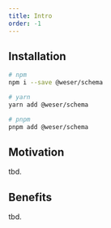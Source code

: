 ```yaml
---
title: Intro
order: -1
---
```


<PackageBadges package="@weser/schema" />

## Installation

```sh
# npm
npm i --save @weser/schema

# yarn
yarn add @weser/schema

# pnpm
pnpm add @weser/schema
```

## Motivation

tbd.

## Benefits

tbd.

